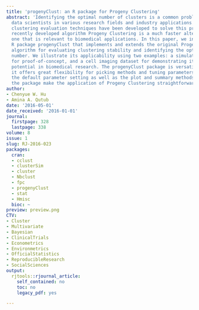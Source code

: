 ```yaml
---
title: 'progenyClust: an R package for Progeny Clustering'
abstract: 'Identifying the optimal number of clusters is a common problem faced by
  data scientists in various research fields and industry applications. Though many
  clustering evaluation techniques have been developed to solve this problem, the
  recently developed algorithm Progeny Clustering is a much faster alternative and
  one that is relevant to biomedical applications. In this paper, we introduce an
  R package progenyClust that implements and extends the original Progeny Clustering
  algorithm for evaluating clustering stability and identifying the optimal cluster
  number. We illustrate its applicability using two examples: a simulated test dataset
  for proof-of-concept, and a cell imaging dataset for demonstrating its application
  potential in biomedical research. The progenyClust package is versatile in that
  it offers great flexibility for picking methods and tuning parameters. In addition,
  the default parameter setting as well as the plot and summary methods offered in
  the package make the application of Progeny Clustering straightforward and coherent.'
author:
- Chenyue W. Hu
- Amina A. Qutub
date: '2016-05-01'
date_received: '2016-01-01'
journal:
  firstpage: 328
  lastpage: 338
volume: 8
issue: 1
slug: RJ-2016-023
packages:
  cran:
  - cclust
  - clusterSim
  - cluster
  - Nbclust
  - fpc
  - progenyClust
  - stat
  - Hmisc
  bioc: ~
preview: preview.png
CTV:
- Cluster
- Multivariate
- Bayesian
- ClinicalTrials
- Econometrics
- Environmetrics
- OfficialStatistics
- ReproducibleResearch
- SocialSciences
output:
  rjtools::rjournal_article:
    self_contained: no
    toc: no
    legacy_pdf: yes

---
```

